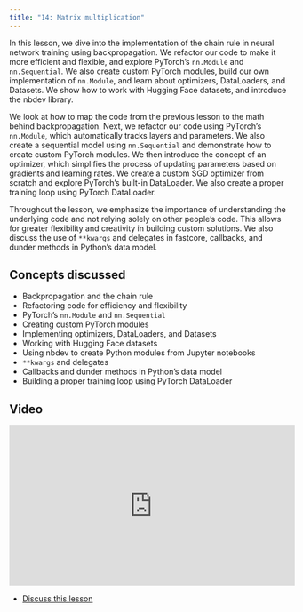 ```yaml
---
title: "14: Matrix multiplication"
---
```


In this lesson, we dive into the implementation of the chain rule in neural network training using backpropagation. We refactor our code to make it more efficient and flexible, and explore PyTorch's `nn.Module` and `nn.Sequential`. We also create custom PyTorch modules, build our own implementation of `nn.Module`, and learn about optimizers, DataLoaders, and Datasets. We show how to work with Hugging Face datasets, and introduce the nbdev library.

We look at how to map the code from the previous lesson to the math behind backpropagation. Next, we refactor our code using PyTorch's `nn.Module`, which automatically tracks layers and parameters. We also create a sequential model using `nn.Sequential` and demonstrate how to create custom PyTorch modules. We then introduce the concept of an optimizer, which simplifies the process of updating parameters based on gradients and learning rates. We create a custom SGD optimizer from scratch and explore PyTorch's built-in DataLoader. We also create a proper training loop using PyTorch DataLoader.

Throughout the lesson, we emphasize the importance of understanding the underlying code and not relying solely on other people's code. This allows for greater flexibility and creativity in building custom solutions. We also discuss the use of `**kwargs` and delegates in fastcore, callbacks, and dunder methods in Python's data model.

## Concepts discussed

- Backpropagation and the chain rule
- Refactoring code for efficiency and flexibility
- PyTorch's `nn.Module` and `nn.Sequential`
- Creating custom PyTorch modules
- Implementing optimizers, DataLoaders, and Datasets
- Working with Hugging Face datasets
- Using nbdev to create Python modules from Jupyter notebooks
- `**kwargs` and delegates
- Callbacks and dunder methods in Python's data model
- Building a proper training loop using PyTorch DataLoader

## Video

<iframe width="514" height="289" src="https://www.youtube-nocookie.com/embed/veqj0DsZSXU?modestbranding=1" title="fast.ai lesson 14" frameborder="0" allow="accelerometer; clipboard-write; encrypted-media; gyroscope; picture-in-picture" allowfullscreen></iframe>

- [Discuss this lesson](https://forums.fast.ai/t/lesson-14-official-topic/102018)

